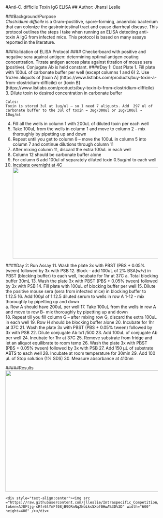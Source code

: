 #Anti-C. difficile Toxin IgG ELISA
## Author: Jhansi Leslie 


###Background/Purpose  
 *Clostridium difficile* is a Gram-postitive, spore-forming,  anaerobic bacterium that can colonize the gastrointestinal tract and cause diarrheal disease. 
This protocol outlines the steps I take when running an ELISA detecting anti-toxin A IgG from infected mice. 
This protocol is based on many assays reported in the literature. 

###Validation of ELISA Protocol 
#### Checkerboard with positive and negative sera against antigen: determining optimal antigen coating concentration. Titrate antigen across plate against titration of mouse sera (positive).  Conjugate Ab is held constant. 
####Day 1: Coat Plate 
1.	Fill plate with 100uL of carbonate buffer per well (except columns 1 and 6)
2.	Use frozen aliquots of [toxin A] (https://www.listlabs.com/products/buy-toxin-a-from-clostridium-difficile) or [toxin B] (https://www.listlabs.com/products/buy-toxin-b-from-clostridium-difficile)
3.	Dilute toxin to desired concentration in carbonate buffer 

```
Calcs:
Toxin is stored 3ul at 1ug/ul – so I need 7 aliquots. Add  297 ul of carbonate buffer to the 3ul of toxin = 3ug/300ul or 1ug/100ul ⇒ 10ug/ml 
```
4.	Fill all the wells in column 1 with 200uL of diluted toxin per each well 
5.	Take 100uL from the wells in column 1 and move to column 2 – mix thoroughly by pipetting up and down 
6.	Repeat until you get to column 6 – move the 100uL in column 5 into column 7 and continue dilutions through column 11
7.	After mixing column 11, discard the extra 100uL in each  well
8.	Column 12 should be carbonate buffer alone
9.	For column 6 add 100ul of  separately diluted toxin 0.5ug/ml to each well 
10.	Incubate  overnight at 4C
	<div style="text-align:center"><img src ="https://raw.githubusercontent.com/jlleslie/Intraspecific_Competition/master/images/AntitoxinAIgG_checkerboard.jpg?token=AJ8Ftjgo2Fq9eH-E54ib9X0AZ6guUc52ks5XoflVwA%3D%3D" width="500" height="300" /></div>


####Day 2: Run Assay 
11.	Wash the plate 3x with PBST (PBS + 0.05% tween) followed by 3x with PSB
12.	Block – add 100uL of 2% BSA(w/v) in PBST (blocking buffer) to each well,  Incubate for 1hr at 37C
a.	Total blocking buffer 30mL
13.	Wash the plate 3x with PBST (PBS + 0.05% tween) followed by 3x with PSB
14.	Fill plate with 100uL of blocking buffer per well 
15.	Dilute the positive mouse sera (sera from infected mice) in blocking buffer to 1:12.5 
16.	Add 100μl of  1:12.5  diluted serum to wells in row A 1-12 - mix thoroughly by pipetting up and down  
a.	Row A should have 200uL per well
17.	Take 100uL from the wells in row A and move to row B- mix thoroughly by pipetting up and down  
18.	Repeat till you fill column G – after mixing row G, discard the extra 100uL in each  well
19.	Row H should be blocking buffer alone
20.	Incubate for 1hr at 37C
21.	Wash the plate 3x with PBST (PBS + 0.05% tween) followed by 3x with PSB
22.	Dilute conjugate Ab to1 /500
23.	Add 100uL of conjugate Ab per well
24.	Incubate for 1hr at 37C
25.	Remove substrate from fridge and let an aliquot equilibrate to room temp
26.	Wash the plate 3x with PBST (PBS + 0.05% tween) followed by 3x with PSB 
27.	Add 150 μL of substrate ABTS to each well
28.	Incubate at room temperature for 30min
29.	Add 100 μL of Stop solution (1% SDS)
30.	Measure absorbance at 410nm

#####Results
	<div style="text-align:center"><img src ="https://raw.githubusercontent.com/jlleslie/Intraspecific_Competition/master/images/ToxinA_resultscheckerboard.jpg?token=AJ8FttXY-oZfsSy8XgVGneMC5TpDpRd4ks5XofyWwA%3D%3D" width="600" height="400" /></div>
 	<div style="text-align:center"><img src ="https://raw.githubusercontent.com/jlleslie/Intraspecific_Competition/master/images/ToxinB_resultscheckerboard.jpg?token=AJ8Ftjg-sRfr6lYmFf08jB9QRnNqZNoLks5Xof0HwA%3D%3D" width="600" height=400" /></div>




